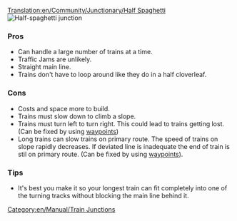 [[Translation:en/Community/Junctionary/Half Spaghetti]]
{{en/Community/Junctionary/Navigation}}
[[File:en/Community/Junctionary/3way halfspaghetti.png|frame|none|Half-spaghetti junction]]

===Pros===
*Can handle a large number of trains at a time. 
*Traffic Jams are unlikely. 
*Straight main line.
*Trains don't have to loop around like they do in a half cloverleaf. 

===Cons===
*Costs and space more to build.
*Trains must slow down to climb a slope. 
*Trains must turn left to turn right. This could lead to trains getting lost. (Can be fixed by using [[en/Manual/Waypoints|waypoints]])
*Long trains can slow trains on primary route. The speed of trains on slope rapidly decreases. If deviated line is inadequate the end of train is stil on primary route. (Can be fixed by using [[en/Manual/Waypoints|waypoints]]).

===Tips===
*It's best you make it so your longest train can fit completely into one of the turning tracks without blocking the main line behind it.

[[Category:en/Manual/Train Junctions]]